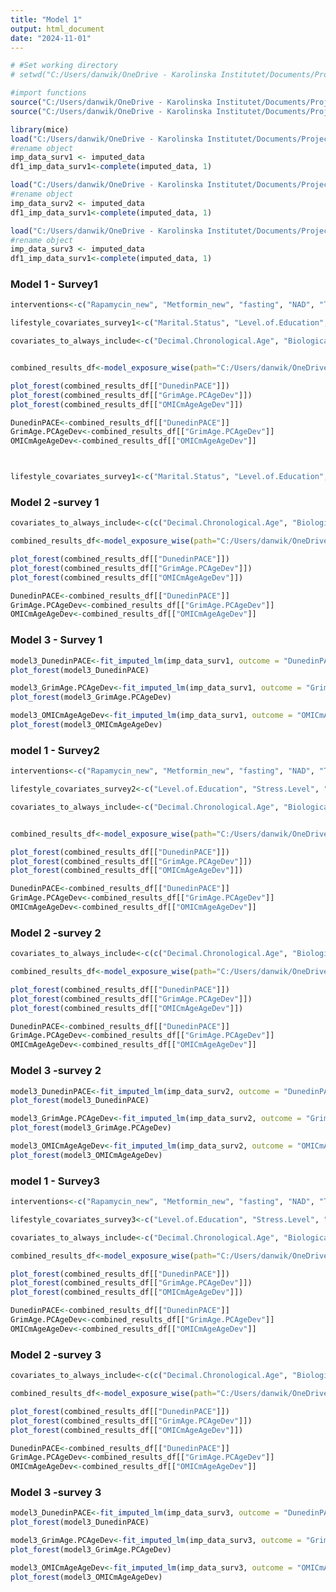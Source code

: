 ```yaml
---
title: "Model 1"
output: html_document
date: "2024-11-01"
---
```

```r
# #Set working directory
# setwd("C:/Users/danwik/OneDrive - Karolinska Institutet/Documents/Project 2 - Vscode/Program")

#import functions
source("C:/Users/danwik/OneDrive - Karolinska Institutet/Documents/Project 2 - Vscode/Program/modelingFunctions.R")
source("C:/Users/danwik/OneDrive - Karolinska Institutet/Documents/Project 2 - Vscode/Program/plot_forest().R")


```

```r
library(mice)
load("C:/Users/danwik/OneDrive - Karolinska Institutet/Documents/Project 2 - Vscode/Output/imputed_survey1.RData")
#rename object
imp_data_surv1 <- imputed_data
df1_imp_data_surv1<-complete(imputed_data, 1)

load("C:/Users/danwik/OneDrive - Karolinska Institutet/Documents/Project 2 - Vscode/Output/imputed_survey2.RData")
#rename object
imp_data_surv2 <- imputed_data
df1_imp_data_surv1<-complete(imputed_data, 1)

load("C:/Users/danwik/OneDrive - Karolinska Institutet/Documents/Project 2 - Vscode/Output/imputed_survey3.RData")
#rename object
imp_data_surv3 <- imputed_data
df1_imp_data_surv1<-complete(imputed_data, 1)
```

### Model 1 - Survey1
```r
interventions<-c("Rapamycin_new", "Metformin_new", "fasting", "NAD", "TA65", "sulforaphane", "DHEA_new", "SASP_supressors", "Resveratrol_new", "Exosomes", "HRT", "spermidine", "semaglutide", "vitaminD", "AKG")

lifestyle_covariates_survey1<-c("Marital.Status", "Level.of.Education", "Stress.Level", "Caffeine.Use", "Tobacco.Use", "Main.Diet", "Exercise.per.week", "Exercise.Type", "Sexual.Frequency", "Hours.of.sleep.per.night", "Lab.Fasting", "Main.Diet.Factor" , "BMI")

covariates_to_always_include<-c("Decimal.Chronological.Age", "Biological.Sex" )


combined_results_df<-model_exposure_wise(path="C:/Users/danwik/OneDrive - Karolinska Institutet/Documents/Project 2 - Vscode/Output/imputed_survey1.RData", outcome_vars=c("DunedinPACE", "GrimAge.PCAgeDev", "OMICmAgeAgeDev"), exposure_vars=c(interventions,lifestyle_covariates_survey1), covariate_vars = covariates_to_always_include)

plot_forest(combined_results_df[["DunedinPACE"]])
plot_forest(combined_results_df[["GrimAge.PCAgeDev"]])
plot_forest(combined_results_df[["OMICmAgeAgeDev"]])

DunedinPACE<-combined_results_df[["DunedinPACE"]]
GrimAge.PCAgeDev<-combined_results_df[["GrimAge.PCAgeDev"]]
OMICmAgeAgeDev<-combined_results_df[["OMICmAgeAgeDev"]]



lifestyle_covariates_survey1<-c("Marital.Status", "Level.of.Education", "Stress.Level", "Caffeine.Use", "Tobacco.Use", "Main.Diet", "Exercise.per.week", "Exercise.Type", "Sexual.Frequency", "Hours.of.sleep.per.night", "Main.Diet.Factor" , "BMI")

```



### Model 2 -survey 1
```r
covariates_to_always_include<-c(c("Decimal.Chronological.Age", "Biological.Sex",lifestyle_covariates_survey1 ))

combined_results_df<-model_exposure_wise(path="C:/Users/danwik/OneDrive - Karolinska Institutet/Documents/Project 2 - Vscode/Output/imputed_survey1.RData", outcome_vars=c("DunedinPACE", "GrimAge.PCAgeDev", "OMICmAgeAgeDev"), exposure_vars=interventions, covariate_vars = covariates_to_always_include)

plot_forest(combined_results_df[["DunedinPACE"]])
plot_forest(combined_results_df[["GrimAge.PCAgeDev"]])
plot_forest(combined_results_df[["OMICmAgeAgeDev"]])

DunedinPACE<-combined_results_df[["DunedinPACE"]]
GrimAge.PCAgeDev<-combined_results_df[["GrimAge.PCAgeDev"]]
OMICmAgeAgeDev<-combined_results_df[["OMICmAgeAgeDev"]]


```

### Model 3 - Survey 1
```r

model3_DunedinPACE<-fit_imputed_lm(imp_data_surv1, outcome = "DunedinPACE", exposures=interventions, covariates=covariates_to_always_include)
plot_forest(model3_DunedinPACE)

model3_GrimAge.PCAgeDev<-fit_imputed_lm(imp_data_surv1, outcome = "GrimAge.PCAgeDev", exposures=interventions, covariates=covariates_to_always_include)
plot_forest(model3_GrimAge.PCAgeDev)

model3_OMICmAgeAgeDev<-fit_imputed_lm(imp_data_surv1, outcome = "OMICmAgeAgeDev", exposures=interventions, covariates=covariates_to_always_include)
plot_forest(model3_OMICmAgeAgeDev)
```


### model 1 - Survey2
```r
interventions<-c("Rapamycin_new", "Metformin_new", "fasting", "NAD", "TA65", "sulforaphane", "DHEA_new", "SASP_supressors", "Resveratrol_new", "Exosomes", "HRT", "spermidine", "semaglutide", "vitaminD", "AKG")

lifestyle_covariates_survey2<-c("Level.of.Education", "Stress.Level", "Tobacco.Use", "Hours.Sedentary.Remaining.Awake", "Strictly.Followed.Main.Diet", "Red.Meat.times.per.week", "Processed.Food.times.per.week", "Feel.Well.Rested.days.per.week", "Screens.before.bed", "Lab.Fasting")

covariates_to_always_include<-c("Decimal.Chronological.Age", "Biological.Sex" )


combined_results_df<-model_exposure_wise(path="C:/Users/danwik/OneDrive - Karolinska Institutet/Documents/Project 2 - Vscode/Output/imputed_survey2.RData", outcome_vars=c("DunedinPACE", "GrimAge.PCAgeDev", "OMICmAgeAgeDev"), exposure_vars=c(interventions,lifestyle_covariates_survey2), covariate_vars = covariates_to_always_include)

plot_forest(combined_results_df[["DunedinPACE"]])
plot_forest(combined_results_df[["GrimAge.PCAgeDev"]])
plot_forest(combined_results_df[["OMICmAgeAgeDev"]])

DunedinPACE<-combined_results_df[["DunedinPACE"]]
GrimAge.PCAgeDev<-combined_results_df[["GrimAge.PCAgeDev"]]
OMICmAgeAgeDev<-combined_results_df[["OMICmAgeAgeDev"]]

```



### Model 2 -survey 2
```r
covariates_to_always_include<-c(c("Decimal.Chronological.Age", "Biological.Sex",lifestyle_covariates_survey2 ))

combined_results_df<-model_exposure_wise(path="C:/Users/danwik/OneDrive - Karolinska Institutet/Documents/Project 2 - Vscode/Output/imputed_survey2.RData", outcome_vars=c("DunedinPACE", "GrimAge.PCAgeDev", "OMICmAgeAgeDev"), exposure_vars=interventions, covariate_vars = covariates_to_always_include)

plot_forest(combined_results_df[["DunedinPACE"]])
plot_forest(combined_results_df[["GrimAge.PCAgeDev"]])
plot_forest(combined_results_df[["OMICmAgeAgeDev"]])

DunedinPACE<-combined_results_df[["DunedinPACE"]]
GrimAge.PCAgeDev<-combined_results_df[["GrimAge.PCAgeDev"]]
OMICmAgeAgeDev<-combined_results_df[["OMICmAgeAgeDev"]]


```

### Model 3 -survey 2

```r

model3_DunedinPACE<-fit_imputed_lm(imp_data_surv2, outcome = "DunedinPACE", exposures=interventions, covariates=covariates_to_always_include)
plot_forest(model3_DunedinPACE)

model3_GrimAge.PCAgeDev<-fit_imputed_lm(imp_data_surv2, outcome = "GrimAge.PCAgeDev", exposures=interventions, covariates=covariates_to_always_include)
plot_forest(model3_GrimAge.PCAgeDev)

model3_OMICmAgeAgeDev<-fit_imputed_lm(imp_data_surv2, outcome = "OMICmAgeAgeDev", exposures=interventions, covariates=covariates_to_always_include)
plot_forest(model3_OMICmAgeAgeDev)
```

### model 1 - Survey3
```r
interventions<-c("Rapamycin_new", "Metformin_new", "fasting", "NAD", "TA65", "sulforaphane", "DHEA_new", "SASP_supressors", "Resveratrol_new", "Exosomes", "HRT", "spermidine", "semaglutide", "vitaminD", "AKG")

lifestyle_covariates_survey3<-c("Level.of.Education", "Stress.Level", "Tobacco.Use", "Hours.of.sleep.per.night", "Hours.Sedentary.Remaining.Awake", "Strictly.Followed.Main.Diet", "Red.Meat.times.per.week", "Processed.Food.times.per.week", "Feel.Well.Rested.days.per.week", "Screens.before.bed", "Lab.Fasting", "BMI")

covariates_to_always_include<-c("Decimal.Chronological.Age", "Biological.Sex" )

combined_results_df<-model_exposure_wise(path="C:/Users/danwik/OneDrive - Karolinska Institutet/Documents/Project 2 - Vscode/Output/imputed_survey3.RData", outcome_vars=c("DunedinPACE", "GrimAge.PCAgeDev", "OMICmAgeAgeDev"), exposure_vars=c(interventions,lifestyle_covariates_survey3), covariate_vars = covariates_to_always_include)

plot_forest(combined_results_df[["DunedinPACE"]])
plot_forest(combined_results_df[["GrimAge.PCAgeDev"]])
plot_forest(combined_results_df[["OMICmAgeAgeDev"]])

DunedinPACE<-combined_results_df[["DunedinPACE"]]
GrimAge.PCAgeDev<-combined_results_df[["GrimAge.PCAgeDev"]]
OMICmAgeAgeDev<-combined_results_df[["OMICmAgeAgeDev"]]

```

### Model 2 -survey 3
```r

covariates_to_always_include<-c(c("Decimal.Chronological.Age", "Biological.Sex",lifestyle_covariates_survey3 ))

combined_results_df<-model_exposure_wise(path="C:/Users/danwik/OneDrive - Karolinska Institutet/Documents/Project 2 - Vscode/Output/imputed_survey3.RData", outcome_vars=c("DunedinPACE", "GrimAge.PCAgeDev", "OMICmAgeAgeDev"), exposure_vars=interventions, covariate_vars = covariates_to_always_include)

plot_forest(combined_results_df[["DunedinPACE"]])
plot_forest(combined_results_df[["GrimAge.PCAgeDev"]])
plot_forest(combined_results_df[["OMICmAgeAgeDev"]])

DunedinPACE<-combined_results_df[["DunedinPACE"]]
GrimAge.PCAgeDev<-combined_results_df[["GrimAge.PCAgeDev"]]
OMICmAgeAgeDev<-combined_results_df[["OMICmAgeAgeDev"]]


```

### Model 3 -survey 3
```r

model3_DunedinPACE<-fit_imputed_lm(imp_data_surv3, outcome = "DunedinPACE", exposures=interventions, covariates=covariates_to_always_include)
plot_forest(model3_DunedinPACE)

model3_GrimAge.PCAgeDev<-fit_imputed_lm(imp_data_surv3, outcome = "GrimAge.PCAgeDev", exposures=interventions, covariates=covariates_to_always_include)
plot_forest(model3_GrimAge.PCAgeDev)

model3_OMICmAgeAgeDev<-fit_imputed_lm(imp_data_surv3, outcome = "OMICmAgeAgeDev", exposures=interventions, covariates=covariates_to_always_include)
plot_forest(model3_OMICmAgeAgeDev)
```

